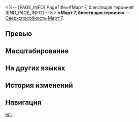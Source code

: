 <%-- [PAGE_INFO]
PageTitle=#Март 7, блестящая героиня#
[END_PAGE_INFO] --%>
{{Навык Инфобокс
|Название         = Март 7, блестящая героиня
|Изображение      = Навык Март 7, блестящая героиня.png
|Персонаж         = Март 7 (Охота)
|Тип              = Сверхспособность
|Тэг              = Одиночная атака
|УронСтойк        = 30
|ЭнергияГен       = 5
|Энергия          = 110
|Длительность     = 
|Описание         = Наносит выбранному противнику мнимый урон, равный {{Цвет|Выделенный|144%—259,2%}} от силы атаки Март 7.<br />Увеличивает изначальное количество ударов следующей усиленной базовой атаки на 2 и повышает {{Доп эффект|фиксированный шанс}} нанести дополнительный урон на 20%.
|Свойство1        = 
|Масштабирование1 = 
}}
'''«Март 7, блестящая героиня»''' — [[Сверхспособность]] [[Март 7]].

==Превью==
{{Превью
|Файл = Март 7, блестящая героиня Превью
}}

==Масштабирование==
{{Масштабирование навыка|тип=Сверхспособность
|144%;153.6%;163.2%;172.8%;182.4%;192%;204%;216%;228%;240%;249.6%;259.2%;268.8%;278.4%;288%
}}

==На других языках==
{{На других языках
|en   = March 7th, the Apex Heroine
|zhs  = 盖世女侠三月七
|zht  = 蓋世女俠三月七
|ja   = {{Rubi|蓋世|がいせい}}の{{Rubi|傑物|けつぶつ}}、{{Rubi|三月|みつき}}なのか
|ko   = 절세의 여협, Mar. 7th
|es   = Siete de Marzo, heroína inigualable
|fr   = March 7th, héroïne suprême
|ru   = Март 7, блестящая героиня
|th   = March 7th, the Apex Heroine
|vi   = Nữ Hiệp Cái Thế March 7th
|de   = 7. März, Heldin der Welt
|id   = March 7th, the Apex Heroine
|pt   = 7 de Março, a Maior das Heroínas
}}

==История изменений==
{{История изменений|3.5}}

==Навигация==
{{Навык Навбокс|Март 7 (Охота)}}

[[en:]]